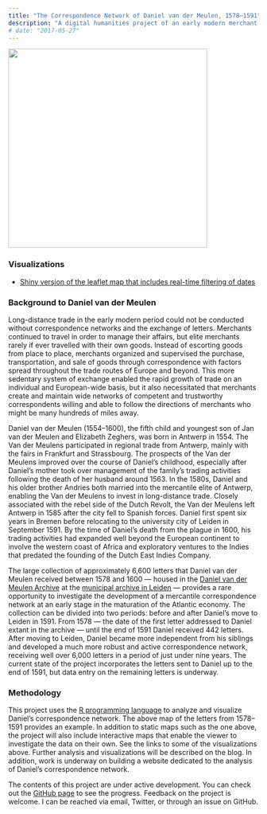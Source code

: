 ```yaml
---
title: "The Correspondence Network of Daniel van der Meulen, 1578–1591"
description: "A digital humanities project of an early modern merchant's correspondence network using GIS techniques with R"
# date: "2017-05-27"
---
```


![](img/ggmap-light-2017-06-06.png){height=400}

### Visualizations
- [Shiny version of the leaflet map that includes real-time filtering of dates](https://jessesadler.shinyapps.io/dvdm-correspondence/)

### Background to Daniel van der Meulen
Long-distance trade in the early modern period could not be conducted without correspondence networks and the exchange of letters. Merchants continued to travel in order to manage their affairs, but elite merchants rarely if ever travelled with their own goods. Instead of escorting goods from place to place, merchants organized and supervised the purchase, transportation, and sale of goods through correspondence with factors spread throughout the trade routes of Europe and beyond. This more sedentary system of exchange enabled the rapid growth of trade on an individual and European-wide basis, but it also necessitated that merchants create and maintain wide networks of competent and trustworthy correspondents willing and able to follow the directions of merchants who might be many hundreds of miles away.

Daniel van der Meulen (1554–1600), the fifth child and youngest son of Jan van der Meulen and Elizabeth Zeghers, was born in Antwerp in 1554. The Van der Meulens participated in regional trade from Antwerp, mainly with the fairs in Frankfurt and Strassbourg. The prospects of the Van der Meulens improved over the course of Daniel's childhood, especially after Daniel's mother took over management of the family's trading activities following the death of her husband around 1563. In the 1580s, Daniel and his older brother Andries both married into the mercantile elite of Antwerp, enabling the Van der Meulens to invest in long-distance trade. Closely associated with the rebel side of the Dutch Revolt, the Van der Meulens left Antwerp in 1585 after the city fell to Spanish forces. Daniel first spent six years in Bremen before relocating to the university city of Leiden in September 1591. By the time of Daniel's death from the plague in 1600, his trading activities had expanded well beyond the European continent to involve the western coast of Africa and exploratory ventures to the Indies that predated the founding of the Dutch East Indies Company.

The large collection of approximately 6,600 letters that Daniel van der Meulen received between 1578 and 1600 — housed in the [Daniel van der Meulen Archive](https://www.erfgoedleiden.nl/collecties/archieven/archievenoverzicht/ead/index/zoekterm/meulen/eadid/0096) at the [municipal archive in Leiden](https://www.erfgoedleiden.nl) — provides a rare opportunity to investigate the development of a mercantile correspondence network at an early stage in the maturation of the Atlantic economy. The collection can be divided into two periods: before and after Daniel's move to Leiden in 1591. From 1578 — the date of the first letter addressed to Daniel extant in the archive — until the end of 1591 Daniel received 442 letters. After moving to Leiden, Daniel became more independent from his siblings and developed a much more robust and active correspondence network, receiving well over 6,000 letters in a period of just under nine years. The current state of the project incorporates the letters sent to Daniel up to the end of 1591, but data entry on the remaining letters is underway.

### Methodology
This project uses the [R programming language](https://www.r-project.org) to analyze and visualize Daniel's correspondence network. The above map of the letters from 1578–1591 provides an example. In addition to static maps such as the one above, the project will also include interactive maps that enable the viewer to investigate the data on their own. See the links to some of the visualizations above. Further analysis and visualizations will be described on the blog. In addition, work is underway on building a website dedicated to the analysis of Daniel's correspondence network.

The contents of this project are under active development. You can check out the [GitHub page](https://github.com/jessesadler/dvdm-correspondence) to see the progress. Feedback on the project is welcome. I can be reached via email, Twitter, or through an issue on GitHub.
